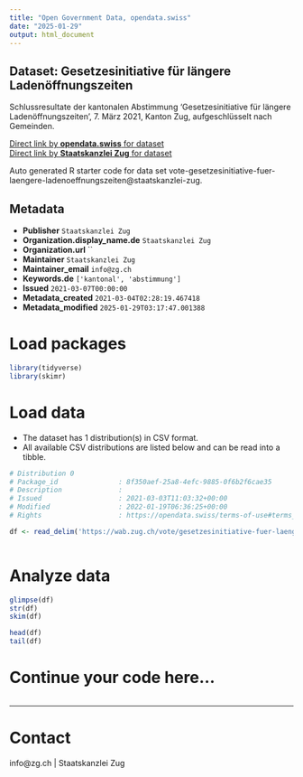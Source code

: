 ```yaml
---
title: "Open Government Data, opendata.swiss"
date: "2025-01-29"
output: html_document
---
```


## Dataset: Gesetzesinitiative für längere Ladenöffnungszeiten

Schlussresultate der kantonalen Abstimmung 'Gesetzesinitiative für längere Ladenöffnungszeiten', 7. März 2021, Kanton Zug, aufgeschlüsselt nach Gemeinden.

[Direct link by **opendata.swiss** for dataset](https://opendata.swiss/de/dataset/gesetzesinitiative-fur-langere-ladenoffnungszeiten)<br>
[Direct link by **Staatskanzlei Zug** for dataset](https://wab.zug.ch/vote/gesetzesinitiative-fuer-laengere-ladenoeffnungszeiten/data)

Auto generated R starter code for data set vote-gesetzesinitiative-fuer-laengere-ladenoeffnungszeiten@staatskanzlei-zug.

## Metadata

- **Publisher** `Staatskanzlei Zug`
- **Organization.display_name.de** `Staatskanzlei Zug`
- **Organization.url** ``
- **Maintainer** `Staatskanzlei Zug`
- **Maintainer_email** `info@zg.ch`
- **Keywords.de** `['kantonal', 'abstimmung']`
- **Issued** `2021-03-07T00:00:00`
- **Metadata_created** `2021-03-04T02:28:19.467418`
- **Metadata_modified** `2025-01-29T03:17:47.001388`


# Load packages

```r

library(tidyverse)
library(skimr)

```

# Load data

-   The dataset has 1 distribution(s) in CSV format.
-   All available CSV distributions are listed below and can be read into a tibble.

```r

# Distribution 0
# Package_id               : 8f350aef-25a8-4efc-9885-0f6b2f6cae35
# Description              : 
# Issued                   : 2021-03-03T11:03:32+00:00
# Modified                 : 2022-01-19T06:36:25+00:00
# Rights                   : https://opendata.swiss/terms-of-use#terms_by

df <- read_delim('https://wab.zug.ch/vote/gesetzesinitiative-fuer-laengere-ladenoeffnungszeiten/data-csv')



```

# Analyze data

```r

glimpse(df)
str(df)
skim(df)

head(df)
tail(df)

```

# Continue your code here...

```r

```

------------------------------------------------------------------------

# Contact

info@zg.ch | Staatskanzlei Zug
